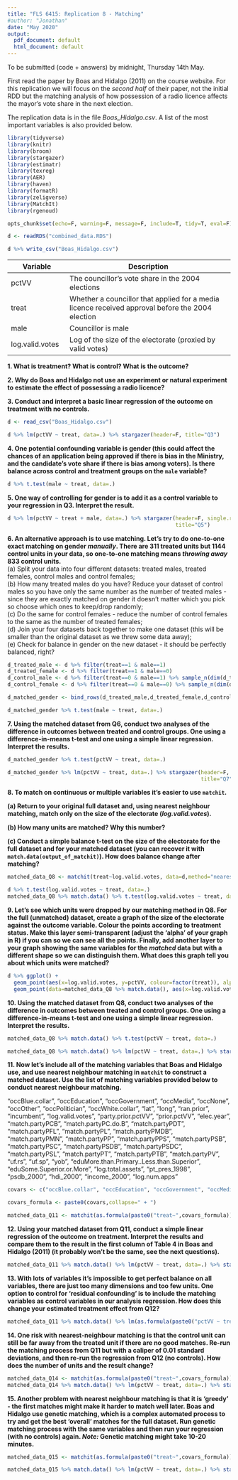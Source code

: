 ```yaml
---
title: "FLS 6415: Replication 8 - Matching"
#author: "Jonathan"
date: "May 2020"
output:
  pdf_document: default
  html_document: default
---
```


To be submitted (code + answers) by midnight, Thursday 14th May.

First read the paper by Boas and Hidalgo (2011) on the course website. For this replication we will focus on the *second half* of their paper, not the initial RDD but the matching analysis of how possession of a radio licence affects the mayor's vote share in the next election.

The replication data is in the file *Boas_Hidalgo.csv*. A list of the most important variables is also provided below.

```r
library(tidyverse)
library(knitr)
library(broom)
library(stargazer)
library(estimatr)
library(texreg)
library(AER)
library(haven)
library(formatR)
library(zeligverse)
library(MatchIt)
library(rgenoud)

opts_chunk$set(echo=F, warning=F, message=F, include=T, tidy=T, eval=F)
```

```r
d <- readRDS("combined_data.RDS")

d %>% write_csv("Boas_Hidalgo.csv")
```

Variable       | Description
---------------|------------------------------------------
pctVV | The councillor's vote share in the 2004 elections
treat | Whether a councillor that applied for a media licence received approval before the 2004 election
male | Councillor is male
log.valid.votes | Log of the size of the electorate (proxied by valid votes)

**1. What is treatment? What is control? What is the outcome?**

**2. Why do Boas and Hidalgo not use an experiment or natural experiment to estimate the effect of possessing a radio licence?**

**3. Conduct and interpret a basic linear regression of the outcome on treatment with no controls.**

```r
d <- read_csv("Boas_Hidalgo.csv")

d %>% lm(pctVV ~ treat, data=.) %>% stargazer(header=F, title="Q3")
```

**4. One potential confounding variable is gender (this could affect the chances of an application being approved if there is bias in the Ministry, and the candidate's vote share if there is bias among voters). Is there balance across control and treatment groups on the `male` variable?**

```r
d %>% t.test(male ~ treat, data=.)
```

**5. One way of controlling for gender is to add it as a control variable to your regression in Q3. Interpret the result.**

```r
d %>% lm(pctVV ~ treat + male, data=.) %>% stargazer(header=F, single.row = T, 
                                                     title="Q5")
```

**6. An alternative approach is to use matching. Let's try to do one-to-one exact matching on gender *manually*. There are 311 treated units but 1144 control units in your data, so one-to-one matching means *throwing away* 833 control units.**  
(a) Split your data into four different datasets: treated males, treated females, control males and control females;  
(b) How many treated males do you have? Reduce your dataset of control males so you have only the same number as the number of treated males - since they are exactly matched on gender it doesn't matter which you pick so choose which ones to keep/drop randomly;  
(c) Do the same for control females - reduce the number of control females to the same as the number of treated females;  
(d) Join your four datasets back together to make one dataset (this will be smaller than the original dataset as we threw some data away);  
(e) Check for balance in gender on the new dataset - it should be perfectly balanced, right?

```r
d_treated_male <- d %>% filter(treat==1 & male==1)
d_treated_female <- d %>% filter(treat==1 & male==0)
d_control_male <- d %>% filter(treat==0 & male==1) %>% sample_n(dim(d_treated_male)[1])
d_control_female <- d %>% filter(treat==0 & male==0) %>% sample_n(dim(d_treated_female)[1])

d_matched_gender <- bind_rows(d_treated_male,d_treated_female,d_control_male,d_control_female)

d_matched_gender %>% t.test(male ~ treat, data=.)
```

**7. Using the matched dataset from Q6, conduct two analyses of the difference in outcomes between treated and control groups. One using a difference-in-means t-test and one using a simple linear regression. Interpret the results. **

```r
d_matched_gender %>% t.test(pctVV ~ treat, data=.)
```

```r
d_matched_gender %>% lm(pctVV ~ treat, data=.) %>% stargazer(header=F, single.row = T,
                                                             title="Q7")
```

**8. To match on continuous or multiple variables it's easier to use `matchit`. **

**(a) Return to your original full dataset and, using nearest neighbour matching, match only on the size of the electorate (_log.valid.votes_). **

**(b) How many units are matched? Why this number? **

**(c) Conduct a simple balance t-test on the size of the electorate for the full dataset and for your matched dataset (you can recover it with `match.data(output_of_matchit)`). How does balance change after matching?**

```r
matched_data_Q8 <- matchit(treat~log.valid.votes, data=d,method="nearest")

d %>% t.test(log.valid.votes ~ treat, data=.)
matched_data_Q8 %>% match.data() %>% t.test(log.valid.votes ~ treat, data=.)
```

**9. Let's see which units were dropped by our matching method in Q8. For the full (unmatched) dataset, create a graph of the size of the electorate against the outcome variable. Colour the points according to treatment status. Make this layer semi-transparent (adjust the 'alpha' of your graph in R) if you can so we can see all the points. Finally, add another layer to your graph showing the same variables for the *matched* data but with a different shape so we can distinguish them. What does this graph tell you about which units were matched?**

```r
d %>% ggplot() +
  geom_point(aes(x=log.valid.votes, y=pctVV, colour=factor(treat)), alpha=0.3, shape=3) +
  geom_point(data=matched_data_Q8 %>% match.data(), aes(x=log.valid.votes, y=pctVV, colour=factor(treat)))

```

**10. Using the matched dataset from Q8, conduct two analyses of the difference in outcomes between treated and control groups. One using a difference-in-means t-test and one using a simple linear regression. Interpret the results. **

```r
matched_data_Q8 %>% match.data() %>% t.test(pctVV ~ treat, data=.)
```

```r
matched_data_Q8 %>% match.data() %>% lm(pctVV ~ treat, data=.) %>% stargazer(header=F, title="Q10, Nearest Neighbour Matching on Size of the Electorate", single.row = T)
```

**11. Now let's include all of the matching variables that Boas and Hidalgo use, and use nearest neighbour matching in `matchit` to construct a matched dataset. Use the list of matching variables provided below to conduct nearest neighbour matching.**

"occBlue.collar", "occEducation", "occGovernment", "occMedia", "occNone", "occOther", "occPolitician", "occWhite.collar", "lat", "long", "ran.prior", "incumbent", "log.valid.votes", "party.prior.pctVV", "prior.pctVV", "elec.year", "match.partyPCB", "match.partyPC.do.B", "match.partyPDT", "match.partyPFL", "match.partyPL", "match.partyPMDB", "match.partyPMN", "match.partyPP", "match.partyPPS", "match.partyPSB", "match.partyPSC", "match.partyPSDB", "match.partyPSDC", "match.partyPSL", "match.partyPT", "match.partyPTB", "match.partyPV", "uf.rs", "uf.sp", "yob", "eduMore.than.Primary..Less.than.Superior", "eduSome.Superior.or.More", "log.total.assets", "pt_pres_1998", "psdb_2000", "hdi_2000", "income_2000", "log.num.apps"

```r
covars <- c("occBlue.collar", "occEducation", "occGovernment", "occMedia", "occNone", "occOther", "occPolitician", "occWhite.collar", "lat", "long", "ran.prior", "incumbent", "log.valid.votes", "party.prior.pctVV", "prior.pctVV", "elec.year", "match.partyPCB", "match.partyPC.do.B", "match.partyPDT", "match.partyPFL", "match.partyPL", "match.partyPMDB", "match.partyPMN", "match.partyPP", "match.partyPPS", "match.partyPSB", "match.partyPSC", "match.partyPSDB", "match.partyPSDC", "match.partyPSL", "match.partyPT", "match.partyPTB", "match.partyPV", "uf.rs", "uf.sp", "yob", "eduMore.than.Primary..Less.than.Superior", "eduSome.Superior.or.More", "log.total.assets", "pt_pres_1998", "psdb_2000", "hdi_2000", "income_2000", "log.num.apps")

covars_formula <- paste0(covars,collapse=" + ")

matched_data_Q11 <- matchit(as.formula(paste0("treat~",covars_formula)), data=d,method="nearest")
```

**12. Using your matched dataset from Q11, conduct a simple linear regression of the outcome on treatment. Interpret the results and compare them to the result in the first column of Table 4 in Boas and Hidalgo (2011) (it probably won't be the same, see the next questions). **

```r
matched_data_Q11 %>% match.data() %>% lm(pctVV ~ treat, data=.) %>% stargazer(header=F, title="Q12, Nearest Neighbour Matching, All Variables, No Controls", single.row = T)
```

**13. With lots of variables it's impossible to get perfect balance on all variables, there are just too many dimensions and too few units. One option to control for 'residual confounding' is to include the matching variables as control variables in our analysis regression. How does this change your estimated treatment effect from Q12?**

```r
matched_data_Q11 %>% match.data() %>% lm(as.formula(paste0("pctVV ~ treat + ", covars_formula)), data=.) %>% stargazer(header=F, title="Q13, Nearest Neighbour Matching, All Variables, with Controls", single.row = T)
```

**14. One risk with nearest-neighbour matching is that the control unit can still be far away from the treated unit if there are no good matches. Re-run the matching process from Q11 but with a caliper of 0.01 standard deviations, and then re-run the regression from Q12 (no controls). How does the number of units and the result change?**

```r
matched_data_Q14 <- matchit(as.formula(paste0("treat~",covars_formula)), data=d,method="nearest", caliper=0.01)
matched_data_Q14 %>% match.data() %>% lm(pctVV ~ treat, data=.) %>% stargazer(header=F, title="Q14, Nearest Neighbour Matching, All Variables, with Caliper of 0.01", single.row = T)
```


**15. Another problem with nearest neighbour matching is that it is 'greedy' - the first matches might make it harder to match well later. Boas and Hidalgo use genetic matching, which is a complex automated process to try and get the best 'overall' matches for the full dataset. Run genetic matching process with the same variables and then run your regression (with no controls) again. *Note:* Genetic matching might take 10-20 minutes.**

```r
matched_data_Q15 <- matchit(as.formula(paste0("treat~",covars_formula)), data=d,method="genetic")
```

```r
matched_data_Q15 %>% match.data() %>% lm(pctVV ~ treat, data=.) %>% stargazer(header=F, title="Q15, Genetic Matching", single.row = T) #0.28
```
